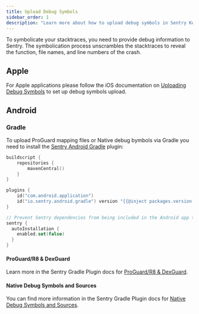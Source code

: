 ```yaml
---
title: Upload Debug Symbols
sidebar_order: 1
description: "Learn more about how to upload debug symbols in Sentry Kotlin Multiplatform."
---
```


To symbolicate your stacktraces, you need to provide debug information to Sentry.
The symbolication process unscrambles the stacktraces to reveal the function, file names, and line numbers of the crash.

## Apple

For Apple applications please follow the iOS documentation on [Uploading Debug Symbols](/platforms/apple/guides/ios/dsym) to set up debug symbols upload.

## Android

### Gradle

To upload ProGuard mapping files or Native debug bymbols via Gradle you need to install the [Sentry Android Gradle](/platforms/android/configuration/gradle) plugin:

```kotlin {filename:androidApp/build.gradle.kts}
buildscript {
    repositories {
        mavenCentral()
    }
}

plugins {
    id("com.android.application")
    id("io.sentry.android.gradle") version "{{@inject packages.version('sentry.java.android.gradle-plugin', '3.0.0') }}"
}

// Prevent Sentry dependencies from being included in the Android app through the AGP.
sentry {
  autoInstallation {
    enabled.set(false)
  }
}
```

#### ProGuard/R8 & DexGuard

Learn more in the Sentry Gradle Plugin docs for [ProGuard/R8 & DexGuard](/platforms/android/configuration/gradle/#proguardr8--dexguard).

#### Native Debug Symbols and Sources

You can find more information in the Sentry Gradle Plugin docs for [Native Debug Symbols and Sources](/platforms/android/configuration/gradle/#native-debug-symbols-and-sources).
